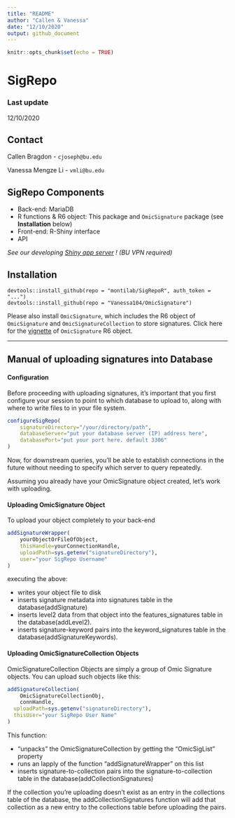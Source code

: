 ```yaml
---
title: "README"
author: "Callen & Vanessa"
date: "12/10/2020"
output: github_document
---
```


```r
knitr::opts_chunk$set(echo = TRUE)
```

# SigRepo

### Last update
12/10/2020

## Contact
Callen Bragdon - `cjoseph@bu.edu`  

Vanessa Mengze Li - `vmli@bu.edu`  

## SigRepo Components
- Back-end: MariaDB  
- R functions & R6 object: This package and `OmicSignature` package (see **Installation** below)  
- Front-end: R-Shiny interface  
- API  

*See our developing [Shiny app server](http://sigrepo.bu.edu:3838/app) ! (BU VPN required)*

## **Installation**
`devtools::install_github(repo = "montilab/SigRepoR", auth_token = "...")`  
`devtools::install_github(repo = "Vanessa104/OmicSignature")`  

Please also install `OmicSignature`, which includes the R6 object of `OmicSignature` and `OmicSignatureCollection` to store signatures. Click here for the [vignette ](https://vanessa104.github.io/OmicSignature/articles/OmicSig_vignette.html) of `OmicSignature` R6 object.  

-----------------------------------------------------------------

## Manual of uploading signatures into Database
#### Configuration

Before proceeding with uploading signatures, it's important that you 
first configure your session to point to which database to upload to,
along with where to write files to in your file system.

```r
configureSigRepo(
	signatureDirectory="/your/directory/path",
	databaseServer="put your database server (IP) address here", 
	databasePort="put your port here. default 3306"
)
```

Now, for downstream queries, you'll be able to establish connections in the 
future without needing to specify which server to query repeatedly.

Assuming you already have your OmicSignature object created, let's work with
uploading.

#### Uploading OmicSignature Object

To upload your object completely to your back-end

```r
addSignatureWrapper(
	yourObjectOrFileOfObject,
	thisHandle=yourConnectionHandle,
	uploadPath=sys.getenv("signatureDirectory"),
	user="your SigRepo Username"
)
```

executing the above:

* writes your object file to disk
* inserts signature metadata into signatures table in the database(addSignature)
* inserts level2 data from that object into the features_signatures table
in the database(addLevel2).
* inserts signature-keyword pairs into the keyword_signatures table in the database(addSignatureKeywords).


#### Uploading OmicSignatureCollection Objects

OmicSignatureCollection Objects are simply a group of Omic Signature objects.
You can upload such objects like this:

```r
addSignatureCollection(
	OmicSignatureCollectionObj, 
	connHandle,
  uploadPath=sys.getenv("signatureDirectory"), 
  thisUser="your SigRepo User Name"
)
```

This function:

* "unpacks" the OmicSignatureCollection by getting the "OmicSigList" property
* runs an lapply of the function "addSignatureWrapper" on this list
* inserts signature-to-collection pairs into the signature-to-collection table
in the database(addCollectionSignatures)

If the collection you're uploading doesn't exist as an entry in the collections
table of the database, the addCollectionSignatures function will add that collection as a new entry to the collections table before uploading the pairs.


